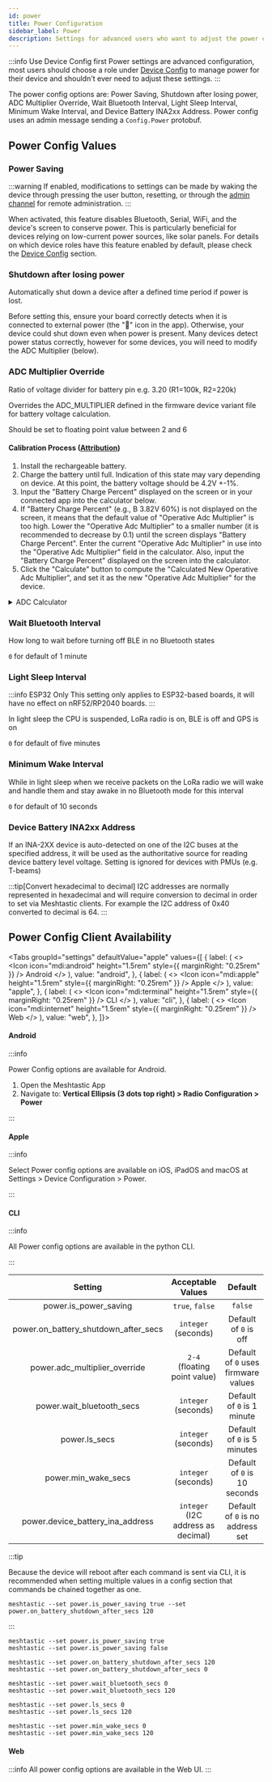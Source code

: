 ```yaml
---
id: power
title: Power Configuration
sidebar_label: Power
description: Settings for advanced users who want to adjust the power configuration on their Meshtastic device.
---
```



:::info Use Device Config first
Power settings are advanced configuration, most users should choose a role under [Device Config](/docs/configuration/radio/device) to manage power for their device and shouldn't ever need to adjust these settings.
:::

The power config options are: Power Saving, Shutdown after losing power, ADC Multiplier Override, Wait Bluetooth Interval, Light Sleep Interval, Minimum Wake Interval, and Device Battery INA2xx Address. Power config uses an admin message sending a `Config.Power` protobuf.

## Power Config Values

### Power Saving

:::warning
If enabled, modifications to settings can be made by waking the device through pressing the user button, resetting, or through the [admin channel](/docs/configuration/remote-admin/) for remote administration.
:::

When activated, this feature disables Bluetooth, Serial, WiFi, and the device's screen to conserve power. This is particularly beneficial for devices relying on low-current power sources, like solar panels. For details on which device roles have this feature enabled by default, please check the [Device Config](/docs/configuration/radio/device) section.

### Shutdown after losing power

Automatically shut down a device after a defined time period if power is lost.

Before setting this, ensure your board correctly detects when it is connected to external power (the "🔌" icon in the app). Otherwise, your device could shut down even when power is present.
Many devices detect power status correctly, however for some devices, you will need to modify the ADC Multiplier (below).

### ADC Multiplier Override

Ratio of voltage divider for battery pin e.g. 3.20 (R1=100k, R2=220k)

Overrides the ADC_MULTIPLIER defined in the firmware device variant file for battery voltage calculation.

Should be set to floating point value between 2 and 6

#### Calibration Process ([Attribution](https://wiki.uniteng.com/en/meshtastic/nano-g1-explorer#calibration-process))

1. Install the rechargeable battery.
2. Charge the battery until full. Indication of this state may vary depending on device. At this point, the battery voltage should be 4.2V +-1%.
3. Input the "Battery Charge Percent" displayed on the screen or in your connected app into the calculator below.
4. If "Battery Charge Percent" (e.g., B 3.82V 60%) is not displayed on the screen, it means that the default value of "Operative Adc Multiplier" is too high. Lower the "Operative Adc Multiplier" to a smaller number (it is recommended to decrease by 0.1) until the screen displays "Battery Charge Percent". Enter the current "Operative Adc Multiplier" in use into the "Operative Adc Multiplier" field in the calculator. Also, input the "Battery Charge Percent" displayed on the screen into the calculator.
5. Click the "Calculate" button to compute the "Calculated New Operative Adc Multiplier", and set it as the new "Operative Adc Multiplier" for the device.

<div class="no-print">
  <details>
    <summary>ADC Calculator</summary>
    <div>
      <Admonition type="info">
        <p>This calibration method only maps 4.2V to Battery Charge Percent 100%, and does not address the potential non-linearities of the ADC.</p>
      </Admonition>
      <table>
        <tr>
          <td> Battery Charge Percent: </td>
          <td>
            <input type="text" id="batteryChargePercent" defaultValue="65" />
          </td>
        </tr>
        <tr>
          <td>Current Adc Multiplier: </td>
          <td>
            <input type="text" id="operativeAdcMultiplier" defaultValue="2" />
          </td>
        </tr>
        <tr>
          <td>Calculated New Operative Adc Multiplier: </td>
          <td>
            <input
              type="text"
              id="newOperativeAdcMultiplier"
              value="2"
              disabled="disabled"
            />
          </td>
        </tr>
        <tr>
          <td></td>
          <td>
            <button
              className="button button--outline  button--lg cta--button"
              onClick={calculateADC}
            >
              Calculate
            </button>
          </td>
        </tr>
      </table>
      Default values for ADC Multipliers are:

      |  Device   | Default ADC Multiplier |
      | :-------: | :--------------------: |
      | chatter2 | 5.0 |
      | diy | 1.85 |
      | esp32-s3-pico | 3.1 |
      | heltec_v1 & heltec_v2 | 3.2 |
      | heltec_v3 & heltec_wsl_v3 | 4.9 |
      | heltec_wireless_paper | 2 |
      | heltec_wireless_tracker 1.0/1.1 | 4.9 |
      | heltec_T114 | 4.916 |
      | lora_isp4520 | 1.436 |
      | m5stack_coreink | 5 |
      | nano-g1-explorer | 2 |
      | nano-g2-ultra | 2 |
      | picomputer-s3 | 3.1 |
      | rak4631 | 1.73 |
      | rpipico | 3.1 |
      | rpipicow | 3.1 |
      | station-g1 | 6.45 |
      | station-g2 | 4 |
      | tlora_v2_1_16 | 2 |
      | tlora_v2_1_18 | 2.11 |
      | tlora_t3s3_v1 | 2.11 |
      | t-deck | 2.11 |
      | t-echo | 2 |

    </div>

  </details>
</div>

### Wait Bluetooth Interval

How long to wait before turning off BLE in no Bluetooth states

`0` for default of 1 minute

### Light Sleep Interval

:::info ESP32 Only
This setting only applies to ESP32-based boards, it will have no effect on nRF52/RP2040 boards.
:::

In light sleep the CPU is suspended, LoRa radio is on, BLE is off and GPS is on

`0` for default of five minutes

### Minimum Wake Interval

While in light sleep when we receive packets on the LoRa radio we will wake and handle them and stay awake in no Bluetooth mode for this interval

`0` for default of 10 seconds

### Device Battery INA2xx Address

If an INA-2XX device is auto-detected on one of the I2C buses at the specified address, it will be used as the authoritative source for reading device battery level voltage. Setting is ignored for devices with PMUs (e.g. T-beams)

:::tip[Convert hexadecimal to decimal]
I2C addresses are normally represented in hexadecimal and will require conversion to decimal in order to set via Meshtastic clients. For example the I2C address of 0x40 converted to decimal is 64.
:::

## Power Config Client Availability

<Tabs
  groupId="settings"
  defaultValue="apple"
  values={[
    {
      label: (
        <>
          <Icon icon="mdi:android" height="1.5rem" style={{ marginRight: "0.25rem" }} /> Android
        </>
      ),
      value: "android",
    },
    {
      label: (
        <>
          <Icon icon="mdi:apple" height="1.5rem" style={{ marginRight: "0.25rem" }} /> Apple
        </>
      ),
      value: "apple",
    },
    {
      label: (
        <>
          <Icon icon="mdi:terminal" height="1.5rem" style={{ marginRight: "0.25rem" }} /> CLI
        </>
      ),
      value: "cli",
    },
    {
      label: (
        <>
          <Icon icon="mdi:internet" height="1.5rem" style={{ marginRight: "0.25rem" }} /> Web
        </>
      ),
      value: "web",
    },
  ]}>

<TabItem value="android">

#### Android

:::info

Power Config options are available for Android.

1. Open the Meshtastic App
2. Navigate to: **Vertical Ellipsis (3 dots top right) > Radio Configuration > Power**

:::

</TabItem>
<TabItem value="apple">

#### Apple

:::info

Select Power config options are available on iOS, iPadOS and macOS at Settings > Device Configuration > Power.

:::

</TabItem>
<TabItem value="cli">

#### CLI

:::info

All Power config options are available in the python CLI.

:::

|               Setting                |         Acceptable Values          |               Default               |
| :----------------------------------: | :--------------------------------: | :---------------------------------: |
|        power.is_power_saving         |          `true`, `false`           |               `false`               |
| power.on_battery_shutdown_after_secs |        `integer` (seconds)         |        Default of `0` is off        |
|    power.adc_multiplier_override     |    `2-4` (floating point value)    | Default of `0` uses firmware values |
|      power.wait_bluetooth_secs       |        `integer` (seconds)         |     Default of `0` is 1 minute      |
|            power.ls_secs             |        `integer` (seconds)         |     Default of `0` is 5 minutes     |
|         power.min_wake_secs          |        `integer` (seconds)         |    Default of `0` is 10 seconds     |
|   power.device_battery_ina_address   | `integer` (I2C address as decimal) |  Default of `0` is no address set   |

:::tip

Because the device will reboot after each command is sent via CLI, it is recommended when setting multiple values in a config section that commands be chained together as one.

```shell title="Example:"
meshtastic --set power.is_power_saving true --set power.on_battery_shutdown_after_secs 120
```

:::

```shell title="Enable / Disable Power Saving"
meshtastic --set power.is_power_saving true
meshtastic --set power.is_power_saving false
```

```shell title="Enable / Disable Shutdown after losing power"
meshtastic --set power.on_battery_shutdown_after_secs 120
meshtastic --set power.on_battery_shutdown_after_secs 0
```

```shell title="Set  Wait Bluetooth Interval  (Default of 0 is 60 seconds)"
meshtastic --set power.wait_bluetooth_secs 0
meshtastic --set power.wait_bluetooth_secs 120
```

```shell title="Set Light Sleep to default (Default of 0 is 5 minutes)"
meshtastic --set power.ls_secs 0
meshtastic --set power.ls_secs 120
```

```shell title="Set Minimum Wake Interval (Default of 0 is 10 seconds)"
meshtastic --set power.min_wake_secs 0
meshtastic --set power.min_wake_secs 120
```

</TabItem>
<TabItem value="web">

#### Web

:::info
All power config options are available in the Web UI.
:::

</TabItem>
</Tabs>
